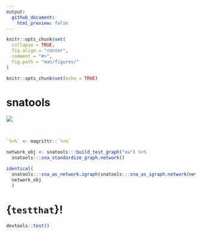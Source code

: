 ```yaml
---
output: 
  github_document:
    html_preview: false
---
```


<!-- README.Rmd generates README.md. -->

```r
knitr::opts_chunk$set(
  collapse = TRUE, 
  fig.align = "center",
  comment = "#>",
  fig.path = "man/figures/"
)

knitr::opts_chunk$set(echo = TRUE)
```


# snatools
<!-- <img src="http://res.cloudinary.com/syknapptic/image/upload/v1516468904/logo_rd5ifq.png" align="right" height="160px" width="240px" /> -->

[![](https://img.shields.io/badge/devel%20version-0.1-red.svg)](https://github.com/knapply/snatools)

<br>

```r
`%>%` <- magrittr::`%>%`
```


```r
network_obj <- snatools:::build_test_graph("nw") %>% 
  snatools:::sna_standardize_graph.network()

identical(
  snatools:::sna_as_network.igraph(snatools:::sna_as_igraph.network(network_obj)),
  network_obj
  )
```


# {`testthat`}!

```r
devtools::test()
```


